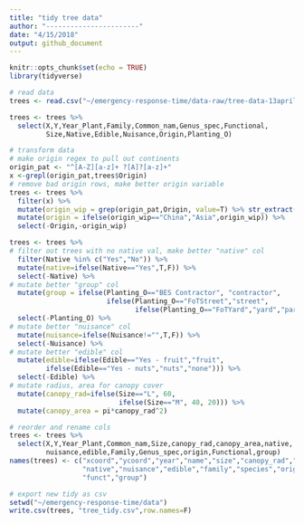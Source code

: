 ```yaml
---
title: "tidy tree data"
author: "-----------------------"
date: "4/15/2018"
output: github_document
---
```


```r
knitr::opts_chunk$set(echo = TRUE)
library(tidyverse)
```

```r
# read data
trees <- read.csv("~/emergency-response-time/data-raw/tree-data-13april.csv")
```

```r
trees <- trees %>%
  select(X,Y,Year_Plant,Family,Common_nam,Genus_spec,Functional,
         Size,Native,Edible,Nuisance,Origin,Planting_O)
```

```r
# transform data
# make origin regex to pull out continents
origin_pat <- "^[A-Z][a-z]+ ?[A]?[a-z]+"
x <-grepl(origin_pat,trees$Origin)
# remove bad origin rows, make better origin variable
trees <- trees %>%
  filter(x) %>%
  mutate(origin_wip = grep(origin_pat,Origin, value=T) %>% str_extract(origin_pat)) %>%
  mutate(origin = ifelse(origin_wip=="China","Asia",origin_wip)) %>%
  select(-Origin,-origin_wip)

trees <- trees %>%
# filter out trees with no native val, make better "native" col
  filter(Native %in% c("Yes","No")) %>%
  mutate(native=ifelse(Native=="Yes",T,F)) %>%
  select(-Native) %>%
# mutate better "group" col
  mutate(group = ifelse(Planting_O=="BES Contractor", "contractor",
                        ifelse(Planting_O=="FoTStreet","street",
                               ifelse(Planting_O=="FoTYard","yard","park")))) %>%
  select(-Planting_O) %>%
# mutate better "nuisance" col
  mutate(nuisance=ifelse(Nuisance!="",T,F)) %>%
  select(-Nuisance) %>% 
# mutate better "edible" col
  mutate(edible=ifelse(Edible=="Yes - fruit","fruit",
         ifelse(Edible=="Yes - nuts","nuts","none"))) %>%
  select(-Edible) %>%
# mutate radius, area for canopy cover
  mutate(canopy_rad=ifelse(Size=="L", 60,
                           ifelse(Size=="M", 40, 20))) %>%
  mutate(canopy_area = pi*canopy_rad^2)

# reorder and rename cols
trees <- trees %>%
  select(X,Y,Year_Plant,Common_nam,Size,canopy_rad,canopy_area,native,
         nuisance,edible,Family,Genus_spec,origin,Functional,group)
names(trees) <- c("xcoord","ycoord","year","name","size","canopy_rad","canopy_area",
                  "native","nuisance","edible","family","species","origin",
                  "funct","group")
```

```r
# export new tidy as csv
setwd("~/emergency-response-time/data")
write.csv(trees, "tree_tidy.csv",row.names=F)
```
